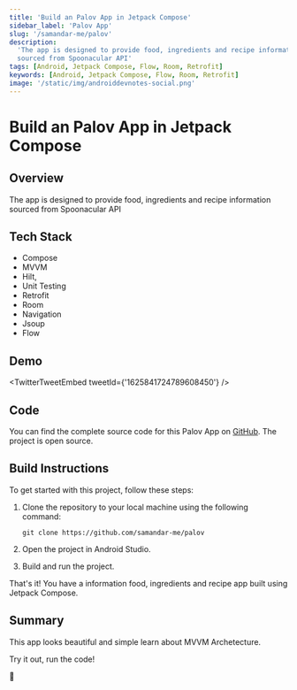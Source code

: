 ```yaml
---
title: 'Build an Palov App in Jetpack Compose'
sidebar_label: 'Palov App'
slug: '/samandar-me/palov'
description:
  'The app is designed to provide food, ingredients and recipe information
  sourced from Spoonacular API'
tags: [Android, Jetpack Compose, Flow, Room, Retrofit]
keywords: [Android, Jetpack Compose, Flow, Room, Retrofit]
image: '/static/img/androiddevnotes-social.png'
---
```



# Build an Palov App in Jetpack Compose

## Overview

The app is designed to provide food, ingredients and recipe information sourced
from Spoonacular API

## Tech Stack

- Compose
- MVVM
- Hilt,
- Unit Testing
- Retrofit
- Room
- Navigation
- Jsoup
- Flow

## Demo

<TwitterTweetEmbed tweetId={'1625841724789608450'} />

## Code

You can find the complete source code for this Palov App on
[GitHub](https://github.com/samandar-me/palov). The project is open source.

## Build Instructions

To get started with this project, follow these steps:

1. Clone the repository to your local machine using the following command:

   ```
   git clone https://github.com/samandar-me/palov
   ```

2. Open the project in Android Studio.

3. Build and run the project.

That's it! You have a information food, ingredients and recipe app built using
Jetpack Compose.

## Summary

This app looks beautiful and simple learn about MVVM Archetecture.

Try it out, run the code!

🐣
